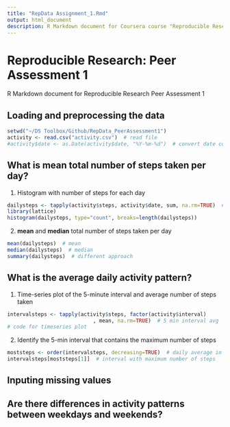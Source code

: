 ```yaml
---
title: "RepData Assignment_1.Rmd"
output: html_document
description: R Markdown document for Coursera course "Reproducible Research", Peer Assessment 1
---
```

# Reproducible Research: Peer Assessment 1
R Markdown document for Reproducible Research Peer Assessment 1

## Loading and preprocessing the data
```r
setwd("~/DS Toolbox/Github/RepData_PeerAssessment1")
activity <- read.csv("activity.csv")  # read file
#activity$date <- as.Date(activity$date, "%Y-%m-%d")  # convert date column to date data type
```

## What is mean total number of steps taken per day?
1. Histogram with number of steps for each day
```r
dailysteps <- tapply(activity$steps, activity$date, sum, na.rm=TRUE)  # calculate daily steps
library(lattice)
histogram(dailysteps, type="count", breaks=length(dailysteps))
```

2. **mean** and **median** total number of steps taken per day
```r
mean(dailysteps)  # mean
median(dailysteps)  # median
summary(dailysteps)  # different approach
```

## What is the average daily activity pattern?
1. Time-series plot of the 5-minute interval and average number of steps taken
```r
intervalsteps <- tapply(activity$steps, factor(activity$interval)
                            , mean, na.rm=TRUE)  # 5 min interval avg
# code for timeseries plot
```

2. Identify the 5-min interval that contains the maximum number of steps
```r
moststeps <- order(intervalsteps, decreasing=TRUE)  # daily average in decreasing order
intervalsteps[moststeps[1]]  # interval with maximum number of steps
```

## Inputing missing values

## Are there differences in activity patterns between weekdays and weekends?

